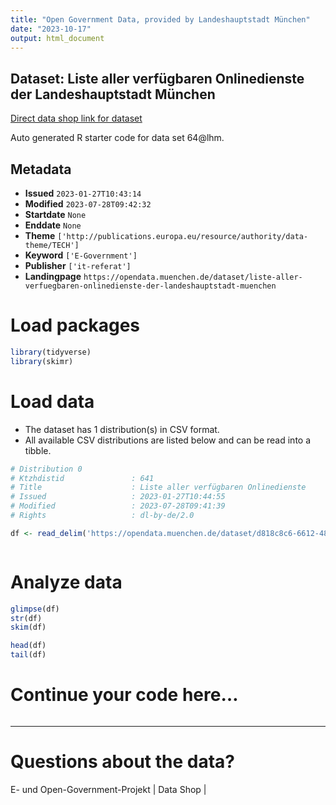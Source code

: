 ```yaml
---
title: "Open Government Data, provided by Landeshauptstadt München"
date: "2023-10-17"
output: html_document
---
```


## Dataset: Liste aller verfügbaren Onlinedienste der Landeshauptstadt München

[Direct data shop link for dataset](https://opendata.muenchen.de/dataset/liste-aller-verfuegbaren-onlinedienste-der-landeshauptstadt-muenchen)

Auto generated R starter code for data set 64@lhm.

## Metadata

- **Issued** `2023-01-27T10:43:14`
- **Modified** `2023-07-28T09:42:32`
- **Startdate** `None`
- **Enddate** `None`
- **Theme** `['http://publications.europa.eu/resource/authority/data-theme/TECH']`
- **Keyword** `['E-Government']`
- **Publisher** `['it-referat']`
- **Landingpage** `https://opendata.muenchen.de/dataset/liste-aller-verfuegbaren-onlinedienste-der-landeshauptstadt-muenchen`


# Load packages

```r

library(tidyverse)
library(skimr)

```

# Load data

-   The dataset has 1 distribution(s) in CSV format.
-   All available CSV distributions are listed below and can be read into a tibble.

```r

# Distribution 0
# Ktzhdistid               : 641
# Title                    : Liste aller verfügbaren Onlinedienste 
# Issued                   : 2023-01-27T10:44:55
# Modified                 : 2023-07-28T09:41:39
# Rights                   : dl-by-de/2.0

df <- read_delim('https://opendata.muenchen.de/dataset/d818c8c6-6612-480e-9ca9-68dd56995805/resource/9292d1f9-4ac2-422d-ad6f-ad92070a66e0/download/onlineleistungen-lhm.csv')



```

# Analyze data

```r

glimpse(df)
str(df)
skim(df)

head(df)
tail(df)

```

# Continue your code here...

```r

```

------------------------------------------------------------------------

# Questions about the data?

E- und Open-Government-Projekt | Data Shop | 
